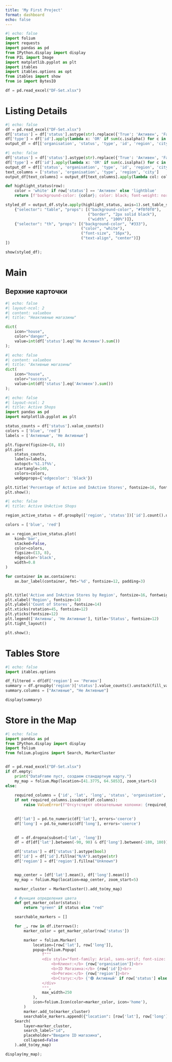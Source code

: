 ```yaml
---
title: 'My First Project'
format: dashboard
echo: false
---
```


```python
#| echo: false
import folium
import requests
import pandas as pd
from IPython.display import display
from PIL import Image
import matplotlib.pyplot as plt
import itables
import itables.options as opt
from itables import show
from io import BytesIO

df = pd.read_excel("DF-Set.xlsx")
```

# Listing Details

```python
#| echo: false
df = pd.read_excel("DF-Set.xlsx")
df['status'] = df['status'].astype(str).replace({'True': 'Активен', 'False': 'Не Активен'})
df['type'] = df['id'].apply(lambda x: 'OR' if sum(c.isalpha() for c in str(x)) >= 2 else 'IR')
output_df = df[['organisation', 'status', 'type', 'id', 'region', 'city']].reset_index(drop=True)

```

```python
#| echo: false
df['status'] = df['status'].astype(str).replace({'True': 'Активен', 'False': 'Не Активен'})
df['type'] = df['id'].apply(lambda x: 'OR' if sum(c.isalpha() for c in str(x)) >= 2 else 'IR')
output_df = df[['status', 'organisation', 'type', 'id', 'region', 'city']].reset_index(drop=True)
text_columns = ['status', 'organisation', 'type', 'region', 'city']
output_df[text_columns] = output_df[text_columns].apply(lambda col: col.astype(str).str.title())

def highlight_status(row):
    color = 'white' if row['status'] == 'Активен' else 'lightblue'
    return [f'background-color: {color}; color: black; font-weight: normal;' for _ in row]

styled_df = output_df.style.apply(highlight_status, axis=1).set_table_styles([
    {"selector": "table", "props": [("background-color", "#f0f0f0"),  
                                    ("border", "2px solid black"),
                                    ("width", "100%")]},
    {"selector": "th", "props": [("background-color", "#333"),  
                                 ("color", "white"),
                                 ("font-size", "16px"),
                                 ("text-align", "center")]}
])

show(styled_df);
```
# Main

## Верхние карточки
```python
#| echo: false
#| layout-ncol: 2
#| content: valuebox
#| title: "Неактивные магазины"

dict(
    icon="house",
    color="danger",
    value=int(df['status'].eq('Не Активен').sum()) 
);
```

```python
#| echo: false
#| content: valuebox
#| title: "Активные магазины"
dict(
    icon="house",
    color="success",
    value=int(df['status'].eq('Активен').sum())  
);
```



```python
#| echo: false
#| layout-ncol: 2 
#| title: Active Shops
import pandas as pd
import matplotlib.pyplot as plt

status_counts = df['status'].value_counts()
colors = ['blue', 'red']
labels = ['Активные', 'Не Активные']

plt.figure(figsize=(8, 8))
plt.pie(
    status_counts, 
    labels=labels, 
    autopct='%1.1f%%', 
    startangle=140, 
    colors=colors,
    wedgeprops={'edgecolor': 'black'})

plt.title('Percentage of Active and InActive Stores', fontsize=16, fontweight='bold')
plt.show();
```

```python
#| echo: false
#| title: Active UnActive Shops

region_active_status = df.groupby(['region', 'status'])['id'].count().unstack(fill_value=0)

colors = ['blue', 'red']

ax = region_active_status.plot(
    kind='bar',
    stacked=False,
    color=colors,
    figsize=(13, 8),
    edgecolor='black',
    width=0.8
)

for container in ax.containers:
    ax.bar_label(container, fmt='%d', fontsize=12, padding=3)


plt.title('Active and InActive Stores by Region', fontsize=16, fontweight='bold')
plt.xlabel('Region', fontsize=14)
plt.ylabel('Count of Stores', fontsize=14)
plt.xticks(rotation=45, fontsize=12)
plt.yticks(fontsize=12)
plt.legend(['Активны', 'Не Активные'], title='Status', fontsize=12)
plt.tight_layout()

plt.show();
```


# Tables Store
```python
#| echo: false
import itables.options

df_filtered = df[df['region'] == 'Регион']
summary = df.groupby('region')['status'].value_counts().unstack(fill_value=0)
summary.columns = ["Активные", "Не Активные"]

display(summary)
```

# Store in the Map
```python
#| echo: false
import pandas as pd
from IPython.display import display
import folium
from folium.plugins import Search, MarkerCluster


df = pd.read_excel("DF-Set.xlsx")
if df.empty:
    print("DataFrame пуст, создаем стандартную карту.")
    my_map = folium.Map(location=[41.3775, 64.5853], zoom_start=5)
else:
   
    required_columns = {'id', 'lat', 'long', 'status', 'organisation', 'region'}
    if not required_columns.issubset(df.columns):
        raise ValueError(f"Отсутствуют обязательные колонки: {required_columns - set(df.columns)}")

  
    df['lat'] = pd.to_numeric(df['lat'], errors='coerce')
    df['long'] = pd.to_numeric(df['long'], errors='coerce')

   
    df = df.dropna(subset=['lat', 'long'])
    df = df[df['lat'].between(-90, 90) & df['long'].between(-180, 180)]

    df['status'] = df['status'].astype(bool)
    df['id'] = df['id'].fillna("N/A").astype(str)
    df['region'] = df['region'].fillna("Unknown")


    map_center = [df['lat'].mean(), df['long'].mean()]
    my_map = folium.Map(location=map_center, zoom_start=5)

    marker_cluster = MarkerCluster().add_to(my_map)

    # Функция определения цвета
    def get_marker_color(status):
        return "green" if status else "red"

    searchable_markers = []

    for _, row in df.iterrows():
        marker_color = get_marker_color(row['status'])

        marker = folium.Marker(
            location=[row['lat'], row['long']],
            popup=folium.Popup(
                f"""
                <div style="font-family: Arial, sans-serif; font-size: 14px; padding: 8px;">
                    <b>Клиент:</b> {row['organisation']}<br>
                    <b>ID Магазина:</b> {row['id']}<br>
                    <b>Регион:</b> {row['region']}<br>
                    <b>Статус:</b> {'🟢 Активный' if row['status'] else '🔴 Неактивный'}
                </div>
                """,
                max_width=250
            ),
            icon=folium.Icon(color=marker_color, icon='home'),
        )
        marker.add_to(marker_cluster)
        searchable_markers.append({"location": [row['lat'], row['long']], "id": row['id']})
    Search(
        layer=marker_cluster,  
        search_label="id", 
        placeholder="Введите ID магазина",
        collapsed=False
    ).add_to(my_map)

display(my_map);
```
